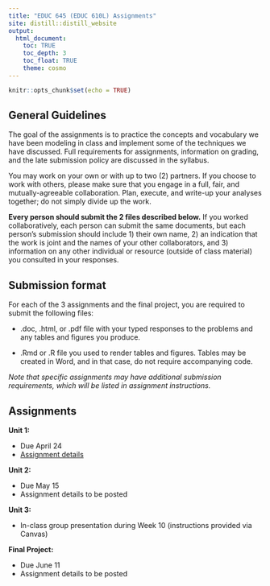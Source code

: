 ```yaml
---
title: "EDUC 645 (EDUC 610L) Assignments"
site: distill::distill_website
output:
  html_document:
    toc: TRUE
    toc_depth: 3
    toc_float: TRUE
    theme: cosmo
---
```


```r
knitr::opts_chunk$set(echo = TRUE)
```

## General Guidelines

The goal of the assignments is to practice the concepts and vocabulary we have been modeling in class and implement some of the techniques we have discussed. Full requirements for assignments, information on grading, and the late submission policy are discussed in the syllabus.

You may work on your own or with up to two (2) partners. If you choose to work with others, please make sure that you engage in a full, fair, and mutually-agreeable collaboration. Plan, execute, and write-up your analyses together; do not simply divide up the work. 

**Every person should submit the 2 files described below.** If you worked collaboratively, each person can submit the same documents, but each person's submission should include 1) their own name, 2) an indication that the work is joint and the names of your other collaborators, and 3) information on any other individual or resource (outside of class material) you consulted in your responses. 

## Submission format

For each of the 3 assignments and the final project, you are required to submit the following files:  

 - .doc, .html, or .pdf file with your typed responses to the problems and any tables and figures you produce. 
   
 - .Rmd or .R file you used to render tables and figures. Tables may be created in Word, and in that case, do not require accompanying code. 

*Note that specific assignments may have additional submission requirements, which will be listed in assignment instructions.*

## Assignments

**Unit 1:**

 * Due April 24
 * [Assignment details](./assignments/assignment01_Sp25.html)

**Unit 2:**

 * Due May 15
 * Assignment details to be posted

**Unit 3:**

 * In-class group presentation during Week 10 (instructions provided via Canvas)

**Final Project:**

 * Due June 11
 * Assignment details to be posted





